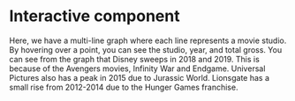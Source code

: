 # Interactive component

Here, we have a multi-line graph where each line represents a movie studio. By hovering over a point, you can see the studio, year, and total gross. You can see from the graph that Disney sweeps in 2018 and 2019. This is because of the Avengers movies, Infinity War and Endgame. Universal Pictures also has a peak in 2015 due to Jurassic World. Lionsgate has a small rise from 2012-2014 due to the Hunger Games franchise.


<script type="text/javascript" src="https://d3js.org/d3.v6.min.js"></script>
<script type="text/javascript">

  // set the dimensions and margins of the graph
  var margin = {top: 70, right: 70, bottom: 70, left: 70},
      width = 960 - margin.left - margin.right,
      height = 500 - margin.top - margin.bottom;
  
  // parse the date / time
  var parseTime = d3.timeParse("%Y");
  
  // set the ranges
  var x = d3.scaleTime().range([0, width]);
  var y = d3.scaleLinear().range([height, 0]);
  
  
  // define the 1st line
  var valueline_lion = d3.line()
      .x(function(d) { return x(d.date); })
      .y(function(d) { return y(d["Lionsgate"]); });
  
  // // define the 1st line
  var valueline_para = d3.line()
  .x(function(d) { return x(d.date); })
  .y(function(d) { return y(d["Paramount Pictures"]); });
  
  // // define the 2nd line
  var valueline_sony = d3.line()
      .x(function(d) { return x(d.date); })
      .y(function(d) { return y(d["Sony Pictures Entertainment (SPE)"]); });
  
  // // define the 1st line
  var valueline_wein = d3.line()
  .x(function(d) { return x(d.date); })
  .y(function(d) { return y(d["The Weinstein Company"]); });
  
  // // define the 2nd line
  var valueline_fox = d3.line()
      .x(function(d) { return x(d.date); })
      .y(function(d) { return y(d["Twentieth Century Fox"]); });
  
  // // define the 2nd line
  var valueline_univ = d3.line()
      .x(function(d) { return x(d.date); })
      .y(function(d) { return y(d["Universal Pictures"]); });
  
  
  // // define the 2nd line
  var valueline_disney = d3.line()
      .x(function(d) { return x(d.date); })
      .y(function(d) { return y(d["Walt Disney Studios Motion Pictures"]); });
  
  // // define the 2nd line
  var valueline_warn = d3.line()
      .x(function(d) { return x(d.date); })
      .y(function(d) { return y(d["Warner Bros."]); });
  
  var div = d3.select("body").append("div")
      .attr("class", "tooltip")
      .style("opacity", 0);
  
  
  
  
  //     console.log(valueline);
  
  // append the svg obgect to the body of the page
  // appends a 'group' element to 'svg'
  // moves the 'group' element to the top left margin
  var svg = d3.select("body").append("svg")
      .attr("width", width + margin.left + margin.right)
      .attr("height", height + margin.top + margin.bottom)
    .append("g")
      .attr("transform",
            "translate(" + margin.left + "," + margin.top + ")");
  
  var line_lst = [];
  
  // Get the data
  d3.csv("https://gist.githubusercontent.com/sharmimathur/b39e9e93fed6ed7c65377adda32c732b/raw/f5183c3ef0a53225619708396740119362a9591c/d3_data_lines.csv").then(function(data) {
  
  
    // format the data
    data.forEach(function(d) {
  
        d.date = parseTime(d.Year);
        d["Lionsgate"] = +d["Lionsgate"]
        d["Paramount Pictures"] = +d["Paramount Pictures"]
        d["Sony Pictures Entertainment (SPE)"] = +d["Sony Pictures Entertainment (SPE)"]
        d["The Weinstein Company"] = +d["The Weinstein Company"]
        d["Twentieth Century Fox"] = +d["Twentieth Century Fox"]
        d["Universal Pictures"] = +d["Universal Pictures"]
        d["Walt Disney Studios Motion Pictures"] = +d["Walt Disney Studios Motion Pictures"]
        d["Warner Bros."] = +d["Warner Bros."]
  
      //   Object.keys(d).forEach(function(d1) {
      //     if (
      //         d1 == "Year"
      //     ) {
      //         d[d1] = parseTime(d.Year);
      //     } else {
      //         d[d1] = +d[d1];
      //     }
      // })
  
  }) ;
  
  
  
      
      // Object.keys(data[0]).forEach(function(d1) {
      //     console.log(d1);
      //     if (
      //         d1 == "Year"
      //     ) {
      //     } else {
      //         line_lst.push(d3.line()
      //             .x(function(d) { return x(d.Year)})
      //             .y(function(d) { return y(d[d1])})
      //             );
      //     }
      // });
  
      var formatTime = d3.timeFormat("%Y");
  
  
  
      //   d.date = parseTime(d.Year);
      //   d.close = +d.close;
      //   d.open = +d.open;
  //   });
  
    // Scale the range of the data
    x.domain(d3.extent(data, function(d) { return d.date; }));
    y.domain([0, d3.max(data, function(d) {
      // var lst = [];
      // Object.keys(d).forEach(function(d1) {
      //     if (
      //         d1 == "Year"
      //     ) {
              
      //     } else {
      //         lst.push(d[d1]);
      //     }
      // })
  
      
      return Math.max(
          
          d["Lionsgate"]
      ,d["Paramount Pictures"]
      ,d["Sony Pictures Entertainment (SPE)"]
      ,d["The Weinstein Company"]
      ,d["Twentieth Century Fox"]
      ,d["Universal Pictures"]
      ,d["Walt Disney Studios Motion Pictures"]
      ,d["Warner Bros."]
      ); })]);
  
  
  
  //   // Add the valueline path.
  svg.append("path")
        .data([data])
        .attr("class", "line")
        .style("stroke", "#e41a1c").style("fill","none")
        .attr("d", valueline_lion);
  
  //   // Add the valueline2 path.
    svg.append("path")
        .data([data])
        .attr("class", "line")
        .style("stroke", "#377eb8").style("fill","none")
        .attr("d", valueline_para);
  //   // Add the valueline path.
    svg.append("path")
        .data([data])
        .attr("class", "line")
        .style("stroke", "#4daf4a").style("fill","none")
        .attr("d", valueline_sony);
  
  //   // Add the valueline2 path.
    svg.append("path")
        .data([data])
        .attr("class", "line")
        .style("stroke", "#984ea3").style("fill","none")
        .attr("d", valueline_wein);
  
  //   // Add the valueline path.
    svg.append("path")
        .data([data])
        .attr("class", "line")
        .style("stroke", "#ff7f00").style("fill","none")
        .attr("d", valueline_fox);
  
  //   // Add the valueline2 path.
    svg.append("path")
        .data([data])
        .attr("class", "line")
        .style("stroke", "#ffff33").style("fill","none")
        .attr("d", valueline_univ);
  
  //   // Add the valueline path.
    svg.append("path")
        .data([data])
        .attr("class", "line")
        .style("stroke", "#a65628").style("fill","none")
        .attr("d", valueline_disney);
  
  //   // Add the valueline2 path.
    svg.append("path")
        .data([data])
        .attr("class", "line").style("fill","none")
        .style("stroke", "#f781bf")
        .attr("d", valueline_warn);
  
  // console.log(line_lst);
  //     line_lst.forEach(function(l){
  
  //         console.log(l);
  //         svg.append("path")
  //         .data([data])
  //         .attr("class", "line")
  //         .style("stroke", "red")
  //         .attr("d", l);
  
  //     });
  
  
  
    // Add the X Axis
    svg.append("g")
        .attr("transform", "translate(0," + height + ")")
        .call(d3.axisBottom(x));
  
    // Add the Y Axis
    svg.append("g")
        .call(d3.axisLeft(y));
  
        
  svg.selectAll("dot")
       .data(data)
     .enter().append("circle")
       .attr("r", 3)
       .attr("cx", function(d) { return x(d.date); })
       .attr("cy", function(d) { return y(d["Lionsgate"]); })
       .on("mouseover", function(event,d) {
         div.transition()
           .duration(200)
           .style("opacity", .9);
         div.html("Lionsgate" + "<br/>" + formatTime(d.date) + "<br/>" + d["Lionsgate"])
           .style("left", (event.pageX) + "px")
           .style("top", (event.pageY - 28) + "px");
         })
       .on("mouseout", function(d) {
         div.transition()
           .duration(500)
           .style("opacity", 0);
         });
  
  
  svg.selectAll("dot")
       .data(data)
     .enter().append("circle")
       .attr("r", 3)
       .attr("cx", function(d) { return x(d.date); })
       .attr("cy", function(d) { return y(d["Paramount Pictures"]); })
       .on("mouseover", function(event,d) {
         div.transition()
           .duration(200)
           .style("opacity", .9);
         div.html("Paramount Pictures" + "<br/>" + formatTime(d.date) + "<br/>" + d["Paramount Pictures"])
           .style("left", (event.pageX) + "px")
           .style("top", (event.pageY - 28) + "px");
         })
       .on("mouseout", function(d) {
         div.transition()
           .duration(500)
           .style("opacity", 0);
         });
  
  svg.selectAll("dot")
       .data(data)
     .enter().append("circle")
       .attr("r", 3)
       .attr("cx", function(d) { return x(d.date); })
       .attr("cy", function(d) { return y(d["Sony Pictures Entertainment (SPE)"]); })
       .on("mouseover", function(event,d) {
         div.transition()
           .duration(200)
           .style("opacity", .9);
         div.html("Sony Pictures Entertainment (SPE)" + "<br/>" + formatTime(d.date) + "<br/>" + d["Sony Pictures Entertainment (SPE)"])
           .style("left", (event.pageX) + "px")
           .style("top", (event.pageY - 28) + "px");
         })
       .on("mouseout", function(d) {
         div.transition()
           .duration(500)
           .style("opacity", 0);
         });
         
  
  svg.selectAll("dot")
       .data(data)
     .enter().append("circle")
       .attr("r", 3)
       .attr("cx", function(d) { return x(d.date); })
       .attr("cy", function(d) { return y(d["The Weinstein Company"]); })
       .on("mouseover", function(event,d) {
         div.transition()
           .duration(200)
           .style("opacity", .9);
         div.html("The Weinstein Company" + "<br/>" + formatTime(d.date) + "<br/>" + d["The Weinstein Company"])
           .style("left", (event.pageX) + "px")
           .style("top", (event.pageY - 28) + "px");
         })
       .on("mouseout", function(d) {
         div.transition()
           .duration(500)
           .style("opacity", 0);
         });
  
  svg.selectAll("dot")
       .data(data)
     .enter().append("circle")
       .attr("r", 3)
       .attr("cx", function(d) { return x(d.date); })
       .attr("cy", function(d) { return y(d["Twentieth Century Fox"]); })
       .on("mouseover", function(event,d) {
         div.transition()
           .duration(200)
           .style("opacity", .9);
         div.html("Twentieth Century Fox" + "<br/>" + formatTime(d.date) + "<br/>" + d["Twentieth Century Fox"])
           .style("left", (event.pageX) + "px")
           .style("top", (event.pageY - 28) + "px");
         })
       .on("mouseout", function(d) {
         div.transition()
           .duration(500)
           .style("opacity", 0);
         });
  
         svg.selectAll("dot")
       .data(data)
     .enter().append("circle")
       .attr("r", 3)
       .attr("cx", function(d) { return x(d.date); })
       .attr("cy", function(d) { return y(d["Universal Pictures"]); })
       .on("mouseover", function(event,d) {
         div.transition()
           .duration(200)
           .style("opacity", .9);
         div.html("Universal Pictures" + "<br/>" + formatTime(d.date) + "<br/>" + d["Universal Pictures"])
           .style("left", (event.pageX) + "px")
           .style("top", (event.pageY - 28) + "px");
         })
       .on("mouseout", function(d) {
         div.transition()
           .duration(500)
           .style("opacity", 0);
         });
  
  svg.selectAll("dot")
       .data(data)
     .enter().append("circle")
       .attr("r", 3)
       .attr("cx", function(d) { return x(d.date); })
       .attr("cy", function(d) { return y(d["Walt Disney Studios Motion Pictures"]); })
       .on("mouseover", function(event,d) {
         div.transition()
           .duration(200)
           .style("opacity", .9);
         div.html("Walt Disney Studios Motion Pictures" + "<br/>" + formatTime(d.date) + "<br/>" + d["Walt Disney Studios Motion Pictures"])
           .style("left", (event.pageX) + "px")
           .style("top", (event.pageY - 28) + "px");
         })
       .on("mouseout", function(d) {
         div.transition()
           .duration(500)
           .style("opacity", 0);
         });
  
  
  svg.selectAll("dot")
       .data(data)
     .enter().append("circle")
       .attr("r", 3)
       .attr("cx", function(d) { return x(d.date); })
       .attr("cy", function(d) { return y(d["Warner Bros."]); })
       .on("mouseover", function(event,d) {
         div.transition()
           .duration(200)
           .style("opacity", .9);
         div.html("Warner Bros." + "<br/>" + formatTime(d.date) + "<br/>" + d["Warner Bros."])
           .style("left", (event.pageX) + "px")
           .style("top", (event.pageY - 28) + "px");
         })
       .on("mouseout", function(d) {
         div.transition()
           .duration(500)
           .style("opacity", 0);
         });
  
  });
  
  
  
  
  
  
  
  svg.append("text")
      .attr("class", "x-label")
      .attr("text-anchor", "top")
      .attr("x", width/2 - 100)
      .attr("y", height-400)
      .text("Total Gross per Year by Studio");
  
  
  
  svg.append("text")
      .attr("class", "x-label")
      .attr("text-anchor", "end")
      .attr("x", width/2)
      .attr("y", height + 40)
      .text("Year");
  
  svg.append("text")
      .attr("class", "y-label")
      .attr("text-anchor", "end")
      .attr("y", height-420)
      .attr("dy", ".75em")
      .attr("transform", "rotate(-90)")
      .text("Total Gross (Million $)");
  
      d3.select("x-label").style("font-family","'Segoe UI', Tahoma, Geneva, Verdana, sans-serif");
  </script>